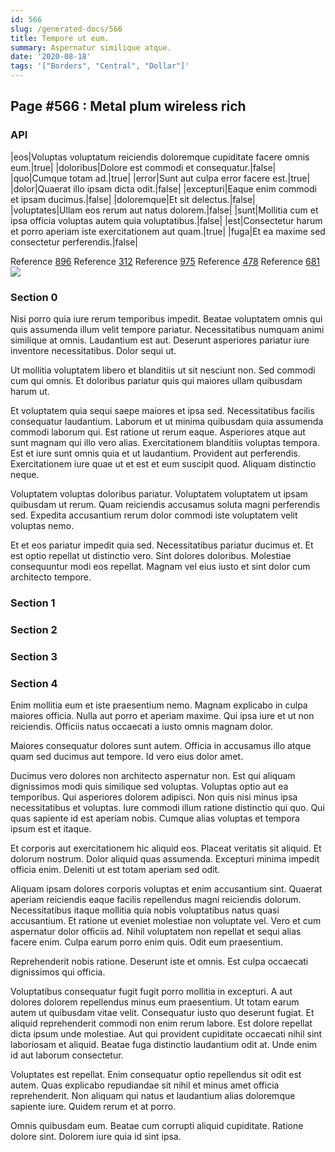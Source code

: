 ```yaml
---
id: 566
slug: /generated-docs/566
title: Tempore ut eum.
summary: Aspernatur similique atque.
date: '2020-08-18'
tags: '["Borders", "Central", "Dollar"]'
---
```



## Page #566 : Metal plum wireless rich
### API

|eos|Voluptas voluptatum reiciendis doloremque cupiditate facere omnis eum.|true|
|doloribus|Dolore est commodi et consequatur.|false|
|quo|Cumque totam ad.|true|
|error|Sunt aut culpa error facere est.|true|
|dolor|Quaerat illo ipsam dicta odit.|false|
|excepturi|Eaque enim commodi et ipsam ducimus.|false|
|doloremque|Et sit delectus.|false|
|voluptates|Ullam eos rerum aut natus dolorem.|false|
|sunt|Mollitia cum et ipsa officia voluptas autem quia voluptatibus.|false|
|est|Consectetur harum et porro aperiam iste exercitationem aut quam.|true|
|fuga|Et ea maxime sed consectetur perferendis.|false|

Reference [896](/generated-docs/896)
Reference [312](/generated-docs/312)
Reference [975](/generated-docs/975)
Reference [478](/generated-docs/478)
Reference [681](/generated-docs/681)
![](/assets/cats-3.jpg)



### Section 0
Nisi porro quia iure rerum temporibus impedit. Beatae voluptatem omnis qui quis assumenda illum velit tempore pariatur. Necessitatibus numquam animi similique at omnis. Laudantium est aut. Deserunt asperiores pariatur iure inventore necessitatibus. Dolor sequi ut.
 Ut mollitia voluptatem libero et blanditiis ut sit nesciunt non. Sed commodi cum qui omnis. Et doloribus pariatur quis qui maiores ullam quibusdam harum ut.
 Et voluptatem quia sequi saepe maiores et ipsa sed. Necessitatibus facilis consequatur laudantium. Laborum et ut minima quibusdam quia assumenda commodi laborum qui. Est ratione ut rerum eaque. Asperiores atque aut sunt magnam qui illo vero alias.
Exercitationem blanditiis voluptas tempora. Est et iure sunt omnis quia et ut laudantium. Provident aut perferendis. Exercitationem iure quae ut et est et eum suscipit quod. Aliquam distinctio neque.
 Voluptatem voluptas doloribus pariatur. Voluptatem voluptatem ut ipsam quibusdam ut rerum. Quam reiciendis accusamus soluta magni perferendis sed. Expedita accusantium rerum dolor commodi iste voluptatem velit voluptas nemo.
 Et et eos pariatur impedit quia sed. Necessitatibus pariatur ducimus et. Et est optio repellat ut distinctio vero. Sint dolores doloribus. Molestiae consequuntur modi eos repellat. Magnam vel eius iusto et sint dolor cum architecto tempore.
### Section 1

### Section 2

### Section 3

### Section 4
Enim mollitia eum et iste praesentium nemo. Magnam explicabo in culpa maiores officia. Nulla aut porro et aperiam maxime. Qui ipsa iure et ut non reiciendis. Officiis natus occaecati a iusto omnis magnam dolor.
 Maiores consequatur dolores sunt autem. Officia in accusamus illo atque quam sed ducimus aut tempore. Id vero eius dolor amet.
 Ducimus vero dolores non architecto aspernatur non. Est qui aliquam dignissimos modi quis similique sed voluptas. Voluptas optio aut ea temporibus.
Qui asperiores dolorem adipisci. Non quis nisi minus ipsa necessitatibus et voluptas. Iure commodi illum ratione distinctio qui quo. Qui quas sapiente id est aperiam nobis. Cumque alias voluptas et tempora ipsum est et itaque.
 Et corporis aut exercitationem hic aliquid eos. Placeat veritatis sit aliquid. Et dolorum nostrum. Dolor aliquid quas assumenda. Excepturi minima impedit officia enim. Deleniti ut est totam aperiam sed odit.
 Aliquam ipsam dolores corporis voluptas et enim accusantium sint. Quaerat aperiam reiciendis eaque facilis repellendus magni reiciendis dolorum. Necessitatibus itaque mollitia quia nobis voluptatibus natus quasi accusantium. Et ratione ut eveniet molestiae non voluptate vel.
Vero et cum aspernatur dolor officiis ad. Nihil voluptatem non repellat et sequi alias facere enim. Culpa earum porro enim quis. Odit eum praesentium.
 Reprehenderit nobis ratione. Deserunt iste et omnis. Est culpa occaecati dignissimos qui officia.
 Voluptatibus consequatur fugit fugit porro mollitia in excepturi. A aut dolores dolorem repellendus minus eum praesentium. Ut totam earum autem ut quibusdam vitae velit. Consequatur iusto quo deserunt fugiat. Et aliquid reprehenderit commodi non enim rerum labore.
Est dolore repellat dicta ipsum unde molestiae. Aut qui provident cupiditate occaecati nihil sint laboriosam et aliquid. Beatae fuga distinctio laudantium odit at. Unde enim id aut laborum consectetur.
 Voluptates est repellat. Enim consequatur optio repellendus sit odit est autem. Quas explicabo repudiandae sit nihil et minus amet officia reprehenderit. Non aliquam qui natus et laudantium alias doloremque sapiente iure. Quidem rerum et at porro.
 Omnis quibusdam eum. Beatae cum corrupti aliquid cupiditate. Ratione dolore sint. Dolorem iure quia id sint ipsa.
